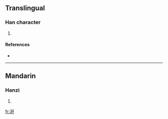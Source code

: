 ==Translingual==

===Han character===
{{Han char|rn=85|rad=水|as=07|sn=10|four=3114<sub>0</sub>|canj=水日一十 (EAMJ)}}

# {{defn|Han|sort=水07}}

====References====
* {{Han ref|kx=0626.040|dkj=17522|dj=1027.130|hdz=31622.040|uh=6D86|ud=28038|bh=D254|bd=53844}}

----

==Mandarin==

===Hanzi===
{{cmn-hanzi|pin=[[hàn]] ([[han4]])|wg=han<sup>4</sup>}}

# {{defn|Mandarin}}

[[fr:涆]]